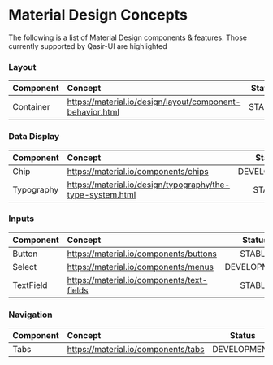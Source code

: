 
<Meta title="Getting Started/Concepts" />

<h1>Material Design Concepts</h1>
<p style={{fontSize: 18, fontFamily: ['"Montserrat"', 'sans-serif'].join(',')}}>The following is a list of Material Design components & features. Those currently supported by Qasir-UI are highlighted</p>

<h3 style={{marginTop: 30}}>Layout</h3>
<table style={{border: '1px solid #EEF0F2', width: '100%', fontSize: 14, fontFamily: ['"Montserrat"', 'sans-serif'].join(',')}}>
    <thead>
        <tr>
            <th align="left">Component</th>
            <th align="left">Concept</th>
            <th>Status</th>            
        </tr>
    </thead>
    <tbody>
        <tr>
            <td>
                Container
            </td>
            <td><a target="_blank" href="https://material.io/design/layout/component-behavior.html">https://material.io/design/layout/component-behavior.html</a></td>
            <td align="center" style={{width: '1%'}}><div style={{backgroundColor: colors.green50, color: colors.white, padding: '0 5px'}}>STABLE</div></td>               
        </tr>        
    </tbody>
</table>

<h3 style={{marginTop: 30}}>Data Display</h3>
<table style={{border: '1px solid #EEF0F2', width: '100%', fontSize: 14, fontFamily: ['"Montserrat"', 'sans-serif'].join(',')}}>
    <thead>
        <tr>
            <th align="left">Component</th>
            <th align="left">Concept</th>
            <th>Status</th>            
        </tr>
    </thead>
    <tbody>
        <tr>
            <td>
                Chip
            </td>
            <td><a target="_blank" href="https://material.io/components/chips">https://material.io/components/chips</a></td>
            <td align="center" style={{width: '1%'}}><div style={{backgroundColor: colors.orange50, color: colors.white, padding: '0 5px'}}>DEVELOPMENT</div></td>            
        </tr>
        <tr>
            <td>
                Typography
            </td>
            <td><a target="_blank" href="https://material.io/design/typography/the-type-system.html">https://material.io/design/typography/the-type-system.html</a></td>
            <td align="center" style={{width: '1%'}}><div style={{backgroundColor: colors.green50, color: colors.white, padding: '0 5px'}}>STABLE</div></td>               
        </tr>
    </tbody>
</table>

<h3 style={{marginTop: 30}}>Inputs</h3>
<table style={{border: '1px solid #EEF0F2', width: '100%', fontSize: 14, fontFamily: ['"Montserrat"', 'sans-serif'].join(',')}}>
    <thead>
        <tr>
            <th align="left">Component</th>
            <th align="left">Concept</th>
            <th>Status</th>            
        </tr>
    </thead>
    <tbody>
        <tr>
            <td>
                Button
            </td>
            <td><a target="_blank" href="https://material.io/components/buttons">https://material.io/components/buttons</a></td>
            <td align="center" style={{width: '1%'}}><div style={{backgroundColor: colors.green50, color: colors.white, padding: '0 5px'}}>STABLE</div></td>               
        </tr>
        <tr>
            <td>
                Select
            </td>
            <td><a target="_blank" href="https://material.io/components/menus">https://material.io/components/menus</a></td>
            <td align="center" style={{width: '1%'}}><div style={{backgroundColor: colors.orange50, color: colors.white, padding: '0 5px'}}>DEVELOPMENT</div></td>            
        </tr>
        <tr>
            <td>
                TextField
            </td>
            <td><a target="_blank" href="https://material.io/components/text-fields">https://material.io/components/text-fields</a></td>
            <td align="center" style={{width: '1%'}}><div style={{backgroundColor: colors.green50, color: colors.white, padding: '0 5px'}}>STABLE</div></td>               
        </tr>
    </tbody>
</table>

<h3 style={{marginTop: 30}}>Navigation</h3>
<table style={{border: '1px solid #EEF0F2', width: '100%', fontSize: 14, fontFamily: ['"Montserrat"', 'sans-serif'].join(',')}}>
    <thead>
        <tr>
            <th align="left">Component</th>
            <th align="left">Concept</th>
            <th>Status</th>            
        </tr>
    </thead>
    <tbody>
        <tr>
            <td>
                Tabs
            </td>
            <td><a target="_blank" href="https://material.io/components/tabs">https://material.io/components/tabs</a></td>
            <td align="center" style={{width: '1%'}}><div style={{backgroundColor: colors.orange50, color: colors.white, padding: '0 5px'}}>DEVELOPMENT</div></td>                  
        </tr>
    </tbody>
</table>
